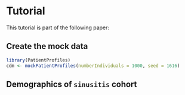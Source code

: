 # Tutorial

This tutorial is part of the following paper:

## Create the mock data

```r
library(PatientProfiles)
cdm <- mockPatientProfiles(numberIndividuals = 1000, seed = 1616)
```


## Demographics of `sinusitis` cohort

## 
